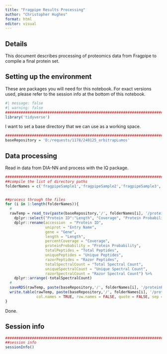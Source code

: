 ```yaml
---
title: "Fragpipe Results Processing"
author: "Christopher Hughes"
format: html
editor: visual
---
```


## Details

This document describes processing of proteomics data from Fragpipe to compile a final protein set.

## Setting up the environment

These are packages you will need for this notebook. For exact versions used, please refer to the session info at the bottom of this notebook.

```r
#| message: false
#| warning: false
##########################################################################################
library('tidyverse')
```

I want to set a base directory that we can use as a working space.

```r
##########################################################################################
baseRepository = 'D:/requests/1178/240125_orbitrapLumos'
```

## Data processing

Read in data from DIA-NN and process with the IQ package.

```r
##########################################################################################
##compile the list of directory paths
folderNames = c('fragpipeSample1','fragpipeSample2','fragpipeSample3','fragpipeSample4')


##process through the files
for (i in 1:length(folderNames)){
  #
  rawTemp = read_tsv(paste(baseRepository,'/', folderNames[i], '/protein.tsv',sep=''),show_col_types = FALSE) %>%
    dplyr::select("Protein ID":"Length", "Coverage", "Protein Probability", "Total Peptides":"Razor Spectral Count") %>%
    dplyr::rename(accession  = "Protein ID",
                  uniprot = "Entry Name",
                  gene = "Gene",
                  length = "Length",
                  percentCoverage = "Coverage",
                  proteinProbability = "Protein Probability",
                  totalPeptides = "Total Peptides",
                  uniquePeptides = "Unique Peptides",
                  razorPeptides = "Razor Peptides",
                  totalSpectralCount = "Total Spectral Count",
                  uniqueSpectralCount = "Unique Spectral Count",
                  razorSpectralCount = "Razor Spectral Count") %>%
    dplyr::arrange(-totalSpectralCount)
  #
  saveRDS(rawTemp, paste(baseRepository,'/', folderNames[i], '/proteinProcessed.rds',sep=''))
  write.table(rawTemp, paste(baseRepository,'/', folderNames[i], '/proteinProcessed.tsv',sep=''),
              col.names = TRUE, row.names = FALSE, quote = FALSE, sep = '\t')
}

```

Done.

## Session info

```r
##########################################################################################
##session info
sessionInfo()
```



